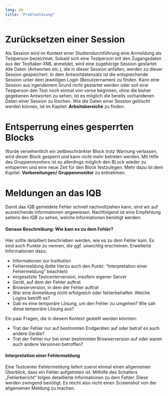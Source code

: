 ```yaml
---
lang: de
title: "Problemlösung"
---
```


# Zurücksetzen einer Session

Als Session wird im Kontext einer Studiendurchführung eine Anmeldung als Testperson bezeichnet. Sobald sich eine Testperson mit den Zugangsdaten aus der Testtaker-XML anmeldet, wird eine zugehörige Session gestartet. Alle Daten (Antworten etc.), die in dieser Session anfallen, werden zu dieser Session gespeichert. In dem Antwortdatensatz ist die entsprechende Session unter dem jeweiligen Login (Benutzernamen) zu finden. Kann eine Session aus irgendeinem Grund nicht gestartet werden oder soll eine Testperson den Test noch einmal von vorne beginnen, ohne die bisher gegebenen Antworten zu sehen, ist es möglich die bereits vorhandenen Daten einer Session zu löschen. Wie die Daten einer Session gelöscht werden können, ist im Kapitel: **Arbeitsbereiche** zu finden.

# Entsperrung eines gesperrten Blocks

Wurde versehentlich ein zeitbeschränkter Block trotz Warnung verlassen, wird dieser Block gesperrt und kann nicht mehr betreten werden. Mit Hilfe des Gruppenmonitors ist es allerdings möglich den BLock wieder zu entsperren und eine neue Zeit für den Block festzulegen. Mehr dazu ist dem Kapitel: **Vorbereitungen/ Gruppenmonitor** zu entnehmen.

# Meldungen an das IQB

Damit das IQB gemeldete Fehler schnell nachvollziehen kann, sind wir auf ausreichende Informationen angewiesen. Nachfolgend ist eine Empfehlung seitens des IQB zu sehen, welche Informationen benötigt werden:

#### Genaue Beschreibung: Wie kam es zu dem Fehler?

Hier sollte detailliert beschrieben werden, wie es zu dem Fehler kam.
Es sind auch Punkte zu nennen, die ggf. unwichtig erscheinen.
Erweiterte Informationen dazu:

* Informationen zur Institution
* Fehlermeldung (bitte hierzu auch den Punkt: "Interpretation einer Fehlermeldung" beachten)
* eingesetzte Testcenterversion, insofern eigener Server
* Gerät, auf dem der Fehler auftrat
* Browserversion, in dem der Fehler auftrat
* War eine Anmeldung nicht erfolgreich oder fehlerbehaftet: Welche Logins betrifft es?
* Gab es eine temporäre Lösung, um den Fehler zu umgehen? Wie sah diese temporäre Lösung aus?

Ein paar Fragen, die in diesem Kontext gestellt werden könnten:

* Trat der Fehler nur auf bestimmten Endgeräten auf oder betraf es auch andere Geräte?
* Trat der Fehler nur bei einer bestimmten Browserversion auf oder waren auch andere Versionen betroffen?

#### Interpretation einer Fehlermeldung

Eine Testcenter Fehlermeldung liefert zuerst einmal einen allgemeinen Überblick, dass ein Fehler aufgetreten ist.
Mithilfe des Schalters „Fehlerbericht“ folgen detaillierte Informationen zu dem Fehler. Diese werden zwingend benötigt. Es reicht also nicht einen Screenshot von der allgemeinen Meldung zu machen.